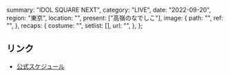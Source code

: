   summary: "IDOL SQUARE NEXT",
  category: "LIVE",
  date: "2022-09-20",
  region: "東京",
  location: "",
  present: ["高嶺のなでしこ"],
  image: {
    path: "",
    ref: "",
  },
  recaps: {
    costume: "",
    setlist: [],
    url: "",
  },
};

## リンク

- [公式スケジュール](https://takanenonadeshiko.jp/?p=442)

